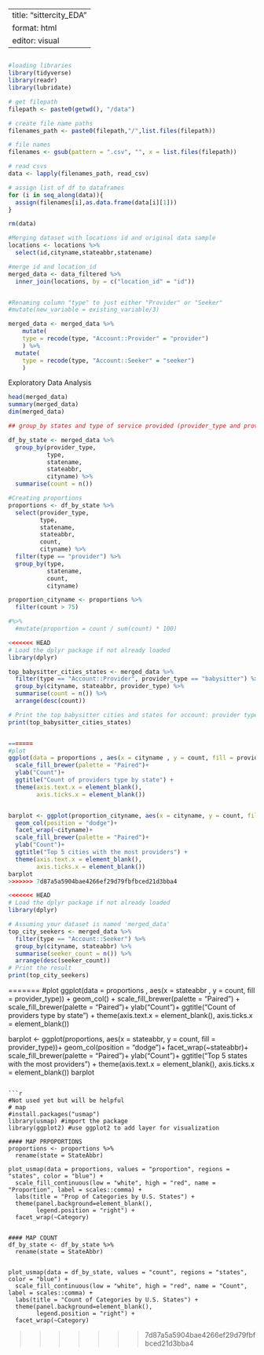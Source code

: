 ```r

```

---
title: "sittercity_EDA"
format: html
editor: visual
---

## 

```r
#loading libraries
library(tidyverse)
library(readr)
library(lubridate)
```

```r
# get filepath
filepath <- paste0(getwd(), "/data")

# create file name paths
filenames_path <- paste0(filepath,"/",list.files(filepath))

# file names
filenames <- gsub(pattern = ".csv", "", x = list.files(filepath))

# read csvs
data <- lapply(filenames_path, read_csv)

# assign list of df to dataframes
for (i in seq_along(data)){
  assign(filenames[i],as.data.frame(data[i][1])) 
}

rm(data)
```

```r
#Merging dataset with locations id and original data sample 
locations <- locations %>%  
  select(id,cityname,stateabbr,statename)

#merge id and location_id
merged_data <- data_filtered %>% 
  inner_join(locations, by = c("location_id" = "id"))


#Renaming column "type" to just either "Provider" or "Seeker" 
#mutate(new_variable = existing_variable/3)

merged_data <- merged_data %>% 
    mutate(
    type = recode(type, "Account::Provider" = "provider")
    ) %>% 
  mutate(
    type = recode(type, "Account::Seeker" = "seeker")
    )
```

Exploratory Data Analysis

```r
head(merged_data)
summary(merged_data)
dim(merged_data)
```

```r
## group_by states and type of service provided (provider_type and provider)

df_by_state <- merged_data %>%
  group_by(provider_type,
           type,
           statename,
           stateabbr,
           cityname) %>%
  summarise(count = n())

```

```r
#Creating proportions
proportions <- df_by_state %>% 
  select(provider_type, 
         type,
         statename,
         stateabbr,
         count,
         cityname) %>% 
  filter(type == "provider") %>%
  group_by(type,
           statename,
           count,
           cityname)

proportion_cityname <- proportions %>% 
  filter(count > 75)

#%>% 
  #mutate(proportion = count / sum(count) * 100)

```

```r
<<<<<<< HEAD
# Load the dplyr package if not already loaded
library(dplyr)

top_babysitter_cities_states <- merged_data %>%
  filter(type == "Account::Provider", provider_type == "babysitter") %>%
  group_by(cityname, stateabbr, provider_type) %>%
  summarise(count = n()) %>%
  arrange(desc(count))

# Print the top babysitter cities and states for account: provider type
print(top_babysitter_cities_states)


=======
#plot 
ggplot(data = proportions , aes(x = cityname , y = count, fill = provider_type)) + geom_col() + scale_fill_brewer(palette = "Paired") +
  scale_fill_brewer(palette = "Paired")+
  ylab("Count")+
  ggtitle("Count of providers type by state") +
  theme(axis.text.x = element_blank(),
        axis.ticks.x = element_blank())


barplot <- ggplot(proportion_cityname, aes(x = cityname, y = count, fill = provider_type))+
  geom_col(position = "dodge")+
  facet_wrap(~cityname)+
  scale_fill_brewer(palette = "Paired")+
  ylab("Count")+
  ggtitle("Top 5 cities with the most providers") +
  theme(axis.text.x = element_blank(),
        axis.ticks.x = element_blank())
barplot
>>>>>>> 7d87a5a5904bae4266ef29d79fbfbced21d3bba4

```

```r
<<<<<<< HEAD
# Load the dplyr package if not already loaded
library(dplyr)

# Assuming your dataset is named 'merged_data'
top_city_seekers <- merged_data %>%
  filter(type == "Account::Seeker") %>%
  group_by(cityname, stateabbr) %>%
  summarise(seeker_count = n()) %>% 
  arrange(desc(seeker_count))
# Print the result
print(top_city_seekers)


```
=======
#plot 
ggplot(data = proportions , aes(x = stateabbr , y = count, fill = provider_type)) + geom_col() + scale_fill_brewer(palette = "Paired") +
  scale_fill_brewer(palette = "Paired")+
  ylab("Count")+
  ggtitle("Count of providers type by state") +
  theme(axis.text.x = element_blank(),
        axis.ticks.x = element_blank())


barplot <- ggplot(proportions, aes(x = stateabbr, y = count, fill = provider_type))+
  geom_col(position = "dodge")+
  facet_wrap(~stateabbr)+
  scale_fill_brewer(palette = "Paired")+
  ylab("Count")+
  ggtitle("Top 5 states with the most providers") +
  theme(axis.text.x = element_blank(),
        axis.ticks.x = element_blank())
barplot

```

```r

#Not used yet but will be helpful
# map
#install.packages("usmap")
library(usmap) #import the package
library(ggplot2) #use ggplot2 to add layer for visualization

#### MAP PRPOPORTIONS
proportions <- proportions %>% 
  rename(state = StateAbbr)

plot_usmap(data = proportions, values = "proportion", regions = "states", color = "blue") + 
  scale_fill_continuous(low = "white", high = "red", name = "Proportion", label = scales::comma) +
  labs(title = "Prop of Categories by U.S. States") + 
  theme(panel.background=element_blank(),
        legend.position = "right") +
  facet_wrap(~Category)


#### MAP COUNT
df_by_state <- df_by_state %>% 
  rename(state = StateAbbr)


plot_usmap(data = df_by_state, values = "count", regions = "states", color = "blue") + 
  scale_fill_continuous(low = "white", high = "red", name = "Count", label = scales::comma) +
  labs(title = "Count of Categories by U.S. States") + 
  theme(panel.background=element_blank(),
        legend.position = "right") +
  facet_wrap(~Category)
```
>>>>>>> 7d87a5a5904bae4266ef29d79fbfbced21d3bba4
